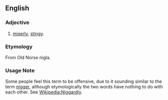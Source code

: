==English==
===Adjective===
#[[miserly]], [[stingy]].

===Etymology===

From Old Norse nigla.

===Usage Note===

Some people feel this term to be offensive, due to it sounding similar to the term [[nigger]], although etymologically the two words have nothing to do with each other. See [[Wikipedia:Niggardly]].